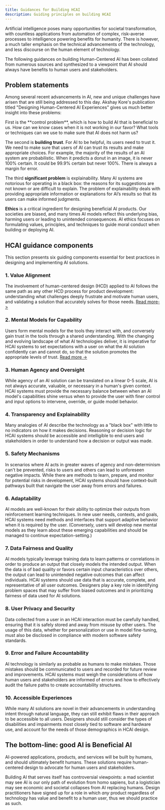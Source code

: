 ```yaml
---
title: Guidances for Building HCAI
description: Guiding principles on building HCAI
---
```


Artificial intelligence poses many opportunities for societal transformation, with countless applications from automation of complex, risk-averse processes to intelligence powering benefits for humanity. There is however, a much taller emphasis on the technical advancements of the technology, and less discourse on the human element of technology.

The following guidances on building Human-Centered AI has been collated from numerous sources and synthesized to a viewpoint that AI should always have benefits to human users and stakeholders.

## Problem statements

Among several recent advancements in AI, new and unique challenges have arisen that are still being addressed to this day. Akshay Kore's publication titled "Designing Human-Centered AI Experiences" gives us much better insight into these problems:

<Steps>

<Step>
First is the **control problem**, which is how to build AI that is beneficial to us. How can we know cases when it is not working in our favor? What tools or techniques can we use to make sure that AI does not harm us?
</Step>

<Step> 

The second is **building trust**. For AI to be helpful, its users need to trust it. We need to make sure that users of AI can trust its results and make appropriate choices. For example, the majority of the results of an AI system are probabilistic. When it predicts a donut in an image, it is never 100% certain. It could be 99.9% certain but never 100%. There is always a margin for error. 

</Step>

<Step>

The third **significant problem** is explainability. Many AI systems are notorious for operating in a black box: the reasons for its suggestions are not known or are difficult to explain. The problem of explainability deals with providing appropriate information or explanations for AI’s results so that its users can make informed judgments.

</Step>

<Step> 

**Ethics** is a critical ingredient for designing beneficial AI products. Our societies are biased, and many times AI models reflect this underlying bias, harming users or leading to unintended consequences. AI ethics focuses on formulating values, principles, and techniques to guide moral conduct when building or deploying AI.

</Step>

</Steps>

## HCAI guidance components

This section presents six guiding components essential for best practices in designing and implementing AI solutions.

### 1. Value Alignment
The involvement of human-centered design (HCD) applied to AI follows the same path as any other HCD process for product development: understanding what challenges deeply frustrate and motivate human users, and validating a solution that accurately solves for those needs.
[Read more->](/docs/guidance/value-alignment)

### 2. Mental Models for Capability
Users form mental models for the tools they interact with, and conversely gain trust in the tools through a shared understanding. With the changing and evolving landscape of what AI technologies deliver, it is imperative for HCAI systems to set expectations with a user on what the AI solution confidently can and cannot do, so that the solution promotes the appropriate levels of trust. [Read more ->](/docs/guidance/mental-models)

### 3. Human Agency and Oversight
While agency of an AI solution can be translated on a linear 0-5 scale, AI is not always accurate, valuable, or necessary in a human's given context. HCAI systems must provide the necessary balance between when an AI model's capabilities shine versus when to provide the user with finer control and input options to intervene, override, or guide model behavior.

### 4. Transparency and Explainability
Many analogies of AI describe the technology as a "black box" with little to no indicators on how it makes decisions. Reasoning or decision logic for HCAI systems should be accessible and intelligible to end users and stakeholders in order to understand how a decision or output was made.

### 5. Safety Mechanisms
In scenarios where AI acts in greater waves of agency and non-determinism can't be prevented, risks to users and others can lead to unforeseen negative impacts. While there are methods to learn, prepare, and monitor for potential risks in development, HCAI systems should have context-built pathways built that navigate the user away from errors and failures.

### 6. Adaptability
AI models are well-known for their ability to optimize their outputs from reinforcement learning techniques. In new user needs, contexts, and goals, HCAI systems need methods and interfaces that support adaptive behavior when it is required by the user. (Conversely, users will develop new mental models as they learn about these emerging capabilities and should be managed to continue expectation-setting.)

### 7. Data Fairness and Quality
AI models typically leverage training data to learn patterns or correlations in order to produce an output that closely models the intended output. When the data is of bad quality or favors certain input characteristics over others, the output can lead to unintended negative outcomes that can affect individuals. HCAI systems should use data that is accurate, complete, and representative of all user outcomes. Designers play a key role in identifying problem spaces that may suffer from biased outcomes and in prioritizing fairness of data used for AI solutions.

### 8. User Privacy and Security
Data collected from a user in an HCAI interaction must be carefully handled, ensuring that it is safely stored and away from misuse by other users. The usage of this data, whether for personalization or use in model fine-tuning, must also be disclosed in compliance with modern software safety standards.

### 9. Error and Failure Accountability
AI technology is similarly as probable as humans to make mistakes. Those mistakes should be communicated to users and recorded for future review and improvements. HCAI systems must weigh the considerations of how human users and stakeholders are informed of errors and how to effectively audit the failure paths to create accountability structures.

### 10. Accessible Experiences
While many AI solutions are novel in their advancements in understanding intent through natural language, they can still exhibit flaws in their approach to be accessible to all users. Designers should still consider the types of disabilities and impairments most closely tied to software and hardware use, and account for the needs of those demographics in HCAI design.


## The bottom-line: good AI is **Beneficial AI**

AI-powered applications, products, and services will be built by humans, and should ultimately benefit humans. These solutions require human-centered design to advocate for human users and stakeholders.

Building AI that serves itself has controversial viewpoints: a mad scientist may see AI is our only path of evolution from homo sapiens, but a logistician may see economic and societal collapses from AI replacing humans. Design practitioners have signed up for a role in which *any* product regardless of technology has value and benefit to a human user, thus we should practice as such.
